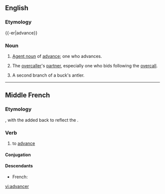 ==English==

===Etymology===
{{-er|advance}}

===Noun===
{{en-noun}}

# [[agent noun|Agent noun]] of [[advance]]; one who advances.
# {{bridge}} The [[overcaller]]'s [[partner]], especially one who bids following the [[overcall]].
# A second branch of a buck's antler.
#: {{rfquotek|Howell}}

----

==Middle French==

===Etymology===
{{etyl|fro|frm}} {{term|avancer|lang=fro}}, with the {{term||d}} added back to reflect the {{etyl|la|frm}}.

===Verb===
{{infl|frm|verb}}

# to [[advance]] {{gloss|to move forwards}}

====Conjugation====
{{frm-conj-cer|advan}}

====Descendants====
* French: {{l|fr|avancer}}

[[vi:advancer]]